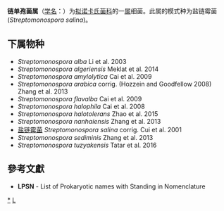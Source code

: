 {{Automatic taxobox
| taxon = Streptomonospora
| authority = Cui et al. 2001
| type species = 盐链霉菌<br>''Streptomonospora salina'' 
| type species authority = Cui et al. 2001
| synonyms = ''Streptimonospora'' <small>Cui et al. 2001</small>
}}
'''链单孢菌属'''（[[学名|学名]]：{{lang|la|''Streptomonospora''}}）为[[拟诺卡氏菌科|拟诺卡氏菌科]]的一[[属|属]]细菌。此属的模式种为盐链霉菌(''Streptomonospora salina '')。

==下属物种==
* ''Streptomonospora alba'' Li et al. 2003
* ''Streptomonospora algeriensis'' Meklat et al. 2014
* ''Streptomonospora amylolytica'' Cai et al. 2009
* ''Streptomonospora arabica'' corrig. (Hozzein and Goodfellow 2008) Zhang et al. 2013
* ''Streptomonospora flavalba'' Cai et al. 2009
* ''Streptomonospora halophila'' Cai et al. 2008
* ''Streptomonospora halotolerans'' Zhao et al. 2015
* ''Streptomonospora nanhaiensis'' Zhang et al. 2013
* [[盐链霉菌|盐链霉菌]] ''Streptomonospora salina'' corrig. Cui et al. 2001
* ''Streptomonospora sediminis'' Zhang et al. 2013
* ''Streptomonospora tuzyakensis'' Tatar et al. 2016

==參考文獻==
{{reflist}}
* '''LPSN''' - List of Prokaryotic names with Standing in Nomenclature

{{taxonbar}}

[[Category:_拟诺卡氏菌科|*]]
[[Category:_2001年描述的分类群|L]]